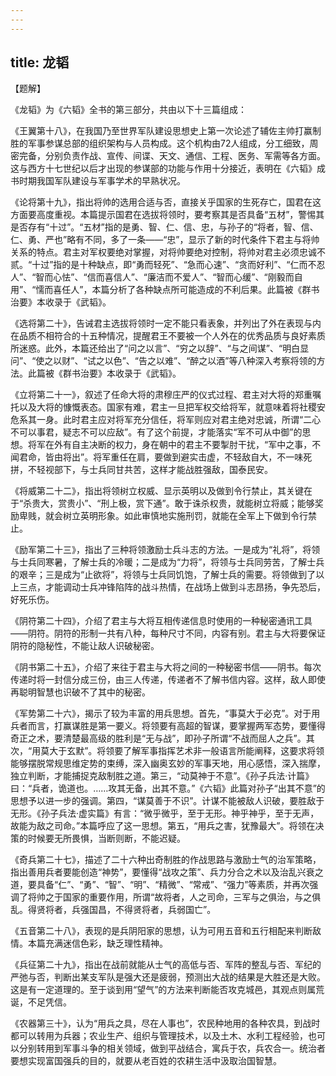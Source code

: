 ```yaml
---
---
---
```

title: 龙韬
---




【题解】

《龙韬》为《六韬》全书的第三部分，共由以下十三篇组成：

《王翼第十八》，在我国乃至世界军队建设思想史上第一次论述了辅佐主帅打赢制胜的军事参谋总部的组织架构与人员构成。这个机构由72人组成，分工细致，周密完备，分别负责作战、宣传、间谍、天文、通信、工程、医务、军需等各方面。这与西方十七世纪以后才出现的参谋部的功能与作用十分接近，表明在《六韬》成书时期我国军队建设与军事学术的早熟状况。

《论将第十九》，指出将帅的选用合适与否，直接关乎国家的生死存亡，国君在这方面要高度重视。本篇提示国君在选拔将领时，要考察其是否具备“五材”，警惕其是否存有“十过”。“五材”指的是勇、智、仁、信、忠，与孙子的“将者，智、信、仁、勇、严也”略有不同，多了一条——“忠”，显示了新的时代条件下君主与将帅关系的特点。君主对军权要绝对掌握，对将帅要绝对控制，将帅对君主必须忠诚不贰。“十过”指的是十种缺点，即“勇而轻死”、“急而心速”、“贪而好利”、“仁而不忍人”、“智而心怯”、“信而喜信人”、“廉洁而不爱人”、“智而心缓”、“刚毅而自用”、“懦而喜任人”，本篇分析了各种缺点所可能造成的不利后果。此篇被《群书治要》本收录于《武韬》。

《选将第二十》，告诫君主选拔将领时一定不能只看表象，并列出了外在表现与内在品质不相符合的十五种情况，提醒君王不要被一个人外在的优秀品质与良好素质所迷惑。此外，本篇还给出了“问之以言”、“穷之以辞”、“与之间谋”、“明白显问”、“使之以财”、“试之以色”、“告之以难”、“醉之以酒”等八种深入考察将领的方法。此篇被《群书治要》本收录于《武韬》。

《立将第二十一》，叙述了任命大将的肃穆庄严的仪式过程、君主对大将的郑重嘱托以及大将的慷慨表态。国家有难，君主一旦把军权交给将军，就意味着将社稷安危系其一身。此时君主应对将军充分信任，将军则应对君主绝对忠诚，所谓“二心不可以事君，疑志不可以应敌”。有了这个前提，才能落实“军不可从中御”的思想。将军在外有自主决断的权力，身在朝中的君主不要掣肘干扰，“军中之事，不闻君命，皆由将出”。将军重任在肩，要做到避实击虚，不轻敌自大，不一味死拼，不轻视部下，与士兵同甘共苦，这样才能战胜强敌，国泰民安。

《将威第二十二》，指出将领树立权威、显示英明以及做到令行禁止，其关键在于“杀贵大，赏贵小”、“刑上极，赏下通”。敢于诛杀权贵，就能树立将威；能够奖励卑贱，就会树立英明形象。如此审慎地实施刑罚，就能在全军上下做到令行禁止。

《励军第二十三》，指出了三种将领激励士兵斗志的方法。一是成为“礼将”，将领与士兵同寒暑，了解士兵的冷暖；二是成为“力将”，将领与士兵同劳苦，了解士兵的艰辛；三是成为“止欲将”，将领与士兵同饥饱，了解士兵的需要。将领做到了以上三点，才能调动士兵冲锋陷阵的战斗热情，在战场上做到斗志昂扬，争先恐后，好死乐伤。

《阴符第二十四》，介绍了君主与大将互相传递信息时使用的一种秘密通讯工具——阴符。阴符的形制一共有八种，每种尺寸不同，内容有别。君主与大将要保证阴符的隐秘性，不能让敌人识破秘密。

《阴书第二十五》，介绍了来往于君主与大将之间的一种秘密书信——阴书。每次传递时将一封信分成三份，由三人传递，传递者不了解书信内容。这样，敌人即使再聪明智慧也识破不了其中的秘密。

《军势第二十六》，揭示了较为丰富的用兵思想。首先，“事莫大于必克”。对于用兵者而言，打赢谋胜是第一要义。将领要有高超的智谋，要掌握两军态势，要懂得奇正之术，要清楚最高级的胜利是“无与战”，即孙子所谓“不战而屈人之兵”。其次，“用莫大于玄默”。将领要了解军事指挥艺术非一般语言所能阐释，这要求将领能够摆脱常规思维定势的束缚，深入幽奥玄妙的军事天地，用心感悟，深入揣摩，独立判断，才能捕捉克敌制胜之道。第三，“动莫神于不意”。《孙子兵法·计篇》曰：“兵者，诡道也。……攻其无备，出其不意。”《六韬》此篇对孙子“出其不意”的思想予以进一步的强调。第四，“谋莫善于不识”。计谋不能被敌人识破，要胜敌于无形。《孙子兵法·虚实篇》有言：“微乎微乎，至于无形。神乎神乎，至于无声，故能为敌之司命。”本篇呼应了这一思想。第五，“用兵之害，犹豫最大”。将领在决策的时候要无所畏惧，当断则断，不能迟疑。

《奇兵第二十七》，描述了二十六种出奇制胜的作战思路与激励士气的治军策略，指出善用兵者要能创造“神势”，要懂得“战攻之策”、兵力分合之术以及治乱兴衰之道，要具备“仁”、“勇”、“智”、“明”、“精微”、“常戒”、“强力”等素质，并再次强调了将帅之于国家的重要作用，所谓“故将者，人之司命，三军与之俱治，与之俱乱。得贤将者，兵强国昌，不得贤将者，兵弱国亡”。

《五音第二十八》，表现的是兵阴阳家的思想，认为可用五音和五行相配来判断敌情。本篇充满迷信色彩，缺乏理性精神。

《兵征第二十九》，指出在战前就能从士气的高低与否、军阵的整乱与否、军纪的严弛与否，判断出某支军队是强大还是疲弱，预测出大战的结果是大胜还是大败。这是有一定道理的。至于谈到用“望气”的方法来判断能否攻克城邑，其观点则属荒诞，不足凭信。

《农器第三十》，认为“用兵之具，尽在人事也”，农民种地用的各种农具，到战时都可以转用为兵器；农业生产、组织与管理技术，以及土木、水利工程经验，也可以分别转用到军事斗争的相关领域，做到平战结合，寓兵于农，兵农合一。统治者要想实现富国强兵的目的，就要从老百姓的农耕生活中汲取治国智慧。